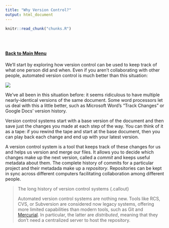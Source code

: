 ```yaml
---
title: "Why Version Control?"
output: html_document
---
```



<!-- The file analysis/chunks.R contains chunks that define default settings
shared across the workflowr files. -->
```r
knitr::read_chunk("chunks.R")
```

<!-- Update knitr chunk options -->
```r
```

<!-- Insert the date the file was last updated -->
```r
```

<!-- Insert the code version (Git commit SHA1) if Git repository exists and R
 package git2r is installed -->
```r
```

<!-- Add your analysis here -->
#### [Back to Main Menu](git_intro.html)   


We'll start by exploring how version control can be used
to keep track of what one person did and when.
Even if you aren't collaborating with other people,
automated version control is much better than this situation:

![](fig/phd101212s.png)

We've all been in this situation before: it seems ridiculous to have multiple nearly-identical versions of the same document. Some word processors let us deal with this a little better, such as Microsoft Word's "Track Changes" or Google Docs' version history.

Version control systems start with a base version of the document and then save just the changes you made at each step of the way. You can think of it as a tape: if you rewind the tape and start at the base document, then you can play back each change and end up with your latest version.

A version control system is a tool that keeps track of these changes for us and helps us version and merge our files. It allows you to decide which changes make up the next version, called a *commit* and keeps useful metadata about them. The complete history of commits for a particular project and their metadada make up a *repository*. Repositories can be kept in sync across different computers facilitating collaboration among different people.




> The long history of version control systems {.callout}
>
> Automated version control systems are nothing new. Tools like RCS, CVS, or
> Subversion are considered now legacy systems, offering more limited
> capabilities than modern tools, such as Git and
> [Mercurial](http://swcarpentry.github.io/hg-novice/). In particular, the
> latter are *distributed*, meaning that they don't need a centralized server
> to host the repository.

